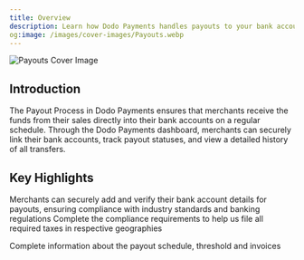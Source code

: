```yaml
---
title: Overview
description: Learn how Dodo Payments handles payouts to your bank account.
og:image: /images/cover-images/Payouts.webp
---
```

<Frame>
    <img src="/images/cover-images/Payouts.webp" alt="Payouts Cover Image"/>
</Frame>

## Introduction

The Payout Process in Dodo Payments ensures that merchants receive the funds from their sales directly into their bank accounts on a regular schedule. Through the Dodo Payments dashboard, merchants can securely link their bank accounts, track payout statuses, and view a detailed history of all transfers.

## Key Highlights

<Card icon='building-columns' title="Link your Bank account" href="/features/payouts/link-bank-account">
Merchants can securely add and verify their bank account details for payouts, ensuring compliance with industry standards and banking regulations
</Card>

<Card icon="shield-keyhole" title="Compliance" href="/features/payouts/compliance">
Complete the compliance requirements to help us file all required taxes in respective geographies
</Card>

<Card icon="money-bill" title="Payout Process" href="/features/payouts/payout-structure"> Complete information about the payout schedule, threshold and invoices</Card>